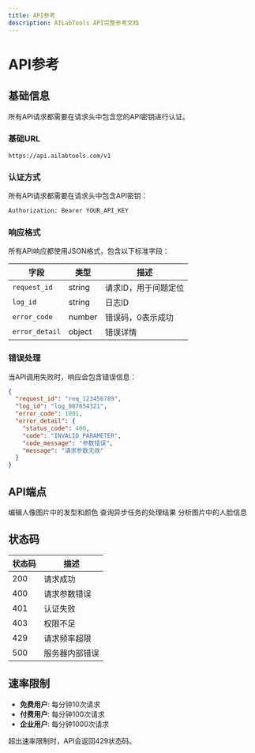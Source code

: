 ```yaml
---
title: API参考
description: AILabTools API完整参考文档
---
```


# API参考

## 基础信息

<Note>
所有API请求都需要在请求头中包含您的API密钥进行认证。
</Note>

### 基础URL
```
https://api.ailabtools.com/v1
```

### 认证方式
所有API请求都需要在请求头中包含API密钥：

```bash
Authorization: Bearer YOUR_API_KEY
```

### 响应格式
所有API响应都使用JSON格式，包含以下标准字段：

| 字段 | 类型 | 描述 |
|------|------|------|
| `request_id` | string | 请求ID，用于问题定位 |
| `log_id` | string | 日志ID |
| `error_code` | number | 错误码，0表示成功 |
| `error_detail` | object | 错误详情 |

### 错误处理
当API调用失败时，响应会包含错误信息：

```json
{
  "request_id": "req_123456789",
  "log_id": "log_987654321",
  "error_code": 1001,
  "error_detail": {
    "status_code": 400,
    "code": "INVALID_PARAMETER",
    "code_message": "参数错误",
    "message": "请求参数无效"
  }
}
```

## API端点

<Grid cols={2}>
<Card title="发型编辑Pro" href="/api/hairstyle-editor-pro">
编辑人像图片中的发型和颜色
</Card>

<Card title="异步任务查询" href="/api/async-task-results">
查询异步任务的处理结果
</Card>

<Card title="人脸分析" href="/api/face-analysis">
分析图片中的人脸信息
</Card>
</Grid>

## 状态码

| 状态码 | 描述 |
|--------|------|
| 200 | 请求成功 |
| 400 | 请求参数错误 |
| 401 | 认证失败 |
| 403 | 权限不足 |
| 429 | 请求频率超限 |
| 500 | 服务器内部错误 |

## 速率限制

- **免费用户**: 每分钟10次请求
- **付费用户**: 每分钟100次请求
- **企业用户**: 每分钟1000次请求

<Note>
超出速率限制时，API会返回429状态码。
</Note>
